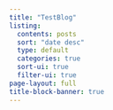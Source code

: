 ```yaml
---
title: "TestBlog"
listing:
  contents: posts 
  sort: "date desc"
  type: default
  categories: true
  sort-ui: true
  filter-ui: true
page-layout: full
title-block-banner: true
---
```



